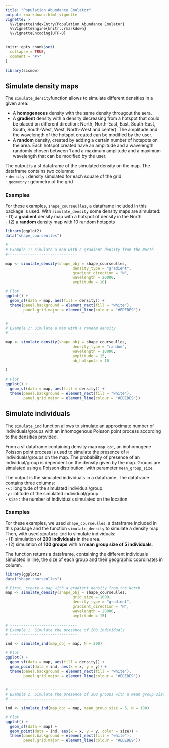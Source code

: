 ```yaml
---
title: "Population Abundance Emulator"
output: rmarkdown::html_vignette
vignette: >
  %\VignetteIndexEntry{Population Abundance Emulator}
  %\VignetteEngine{knitr::rmarkdown}
  %\VignetteEncoding{UTF-8}
---
```


```r
knitr::opts_chunk$set(
  collapse = TRUE,
  comment = "#>"
)
```

```r
library(sismow)
```

<!-- This vignette is generated by fusen: do not edit by hand -->

<!--
 You need to run the 'description' chunk in the '0-dev_history.Rmd' file before continuing your code there.
-->


## Simulate density maps

The `simulate_density`function allows to simulate different densities in a given area:         

- A **homogeneous** density with the same density througout the aera.    
- A **gradient** density with a density decreasing from a hotspot that could be placed on different direction: North, North-East, East, South-East, South, South-West, West, North-West and center). The amplitude and the wavelength of the hotspot created can be modified by the user.    
- A **random** density, created by adding a certain number of hotspots on the area. Each hotspot created have an amplitude and a wavelength randomly chosen between 1 and a maximum amplitude and a maximum wavelength that can be modified by the user.     

The output is a sf dataframe of the simulated density on the map. The dataframe contains two columns:    
- `density` : density simulated for each square of the grid    
- `geometry` : geometry of the grid 


### Examples

For these examples, `shape_courseulles`, a dataframe included in this package is used. With `simulate_density` some density maps are simulated:     
- (1) a **gradient** density map with a hotspot of density in the North     
- (2) a **random** density map with 10 random hotspots   


```r

library(ggplot2)
data("shape_courseulles")

# ------------------------------
# Example 1: Simulate a map with a gradient density from the North
#-------------------------------

map <- simulate_density(shape_obj = shape_courseulles,
                              density_type = "gradient",
                              gradient_direction = "N",
                              wavelength = 20000,
                              amplitude = 10)

# Plot
ggplot() +
  geom_sf(data = map, aes(fill = density)) +
  theme(panel.background = element_rect(fill = "white"),
        panel.grid.major = element_line(colour = "#EDEDE9"))


# ------------------------------
# Example 2: Simulate a map with a random density
# ------------------------------

map <- simulate_density(shape_obj = shape_courseulles,
                              density_type = "random",
                              wavelength = 10000,
                              amplitude = 15,
                              nb_hotspots = 10
                              
)

# Plot 
ggplot() +
  geom_sf(data = map, aes(fill = density)) +
  theme(panel.background = element_rect(fill = "white"),
        panel.grid.major = element_line(colour = "#EDEDE9"))

```

## Simulate individuals

The `simulate_ind` function allows to simulate an approximate number of individuals/groups with an inhomogenous Poisson point process according to the densities provided.

From a sf dataframe containing density map `map_obj`, an inohomogene Poisson point process is used to simulate the presence of `N` individuals/groups on the map. The probability of presence of an individual/group is dependent on the density given by the map. Groups are simulated using a Poisson distribution, with parameter `mean_group_size`.  

The output is the simulated individuals in a dataframe. The dataframe contains three columns:        
-`x` : longitude of the simulated individual/group.     
-`y` : latitude of the simulated individual/group.     
- `size` : the number of individuals simulated on the location.


### Examples

For these examples, we used `shape_courseulles`, a dataframe included in this package and the function `simulate_density` to simulate a density map. Then, with used `simulate_ind` to simulate individuals:          
- (1) simulation of **200 individuals** in the area.     
- (2) simulation of **100 groups** with a **mean group size of 5 individuals**.       

The function returns a dataframe, containing the different individuals simulated in line, the size of each group and their geographic coordinates in column. 


```r

library(ggplot2)
data("shape_courseulles")

# First, create a map with a gradient density from the North
map <- simulate_density(shape_obj = shape_courseulles,
                              grid_size = 1000,
                              density_type = "gradient",
                              gradient_direction = "N",
                              wavelength = 20000,
                              amplitude = 15)

# ------------------------------
# Example 1. Simulate the presence of 200 individuals 
# ------------------------------

ind <- simulate_ind(map_obj = map, N = 200)

# Plot
ggplot() +
  geom_sf(data = map, aes(fill = density)) +
  geom_point(data = ind, aes(x = x, y = y)) +
  theme(panel.background = element_rect(fill = "white"),
        panel.grid.major = element_line(colour = "#EDEDE9"))


# ------------------------------
# Example 2. Simulate the presence of 100 groups with a mean group size of 5 individuals 
# ------------------------------

ind <- simulate_ind(map_obj = map, mean_group_size = 5, N = 100)

# Plot
ggplot() +
  geom_sf(data = map) +
  geom_point(data = ind, aes(x = x, y = y, color = size)) +
  theme(panel.background = element_rect(fill = "white"),
        panel.grid.major = element_line(colour = "#EDEDE9"))
  
```

